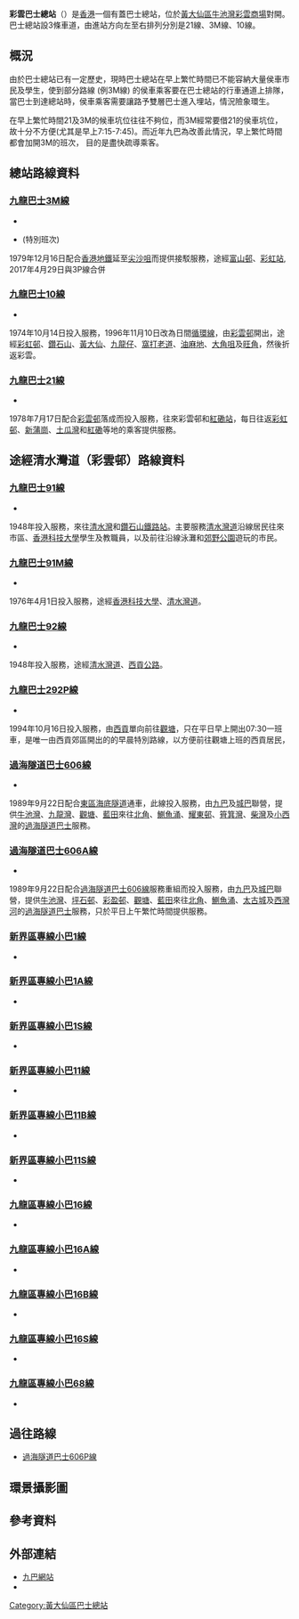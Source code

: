 {{Otheruses|other=過海隧道巴士606系列路線和九龍專線小巴68線的總站|彩雲（豐盛街）巴士總站}}
{{Infobox HK Bus terminus
|image=Choi Wan Bus Terminus 201408.jpg
|name=彩雲巴士總站<br/>Choi Wan Bus Terminus
|district=[[黃大仙區|黃大仙區]]
|area=[[牛池灣|牛池灣]]
|street=[[清水灣道|清水灣道]]
|opendate=1978年
|terminate=[[九巴|九巴]]<br/>[[九龍巴士3M線|3M]]、[[九龍巴士10線|10]]、[[九龍巴士21線|21]]
|via=九巴<br>[[九龍巴士91線|91]]、[[九龍巴士91M線|91M]]、[[九龍巴士92線|92]]、[[九龍巴士292P線|292P]]<br/>[[過海隧道巴士|過海隧道巴士]]<br/>[[過海隧道巴士606線|606、606A]]
|feeder=
|nearbystreets=清水灣道、彩興路等
|nearbysights=[[彩雲邨|彩雲邨]]、[[聖言中學|聖言中學]]、[[彩興苑|彩興苑]]、[[彩德邨|彩德邨]]、[[彩盈邨|彩盈邨]]等
|notes=
|alternative=
|bgcolor=Red
|fontcolor=White
}}
'''彩雲巴士總站'''（{{lang-en|'''Choi Wan Bus Terminus'''}}）是[[香港|香港]]一個有蓋巴士總站，位於[[黃大仙區|黃大仙區]][[牛池灣|牛池灣]][[彩雲商場|彩雲商場]]對開。巴士總站設3條車道，由進站方向左至右排列分別是21線、3M線、10線。

== 概況 ==
由於巴士總站已有一定歷史，現時巴士總站在早上繁忙時間已不能容納大量侯車市民及學生，使到部分路線 (例3M線) 的侯車乘客要在巴士總站的行車通道上排隊，當巴士到達總站時，侯車乘客需要讓路予雙層巴士進入埋站，情況險象環生。

在早上繁忙時間21及3M的候車坑位往往不夠位，而3M經常要借21的侯車坑位，故十分不方便(尤其是早上7:15-7:45)。而近年九巴為改善此情況，早上繁忙時間都會加開3M的班次， 目的是盡快疏導乘客。


==總站路線資料==
===[[九龍巴士3M線|九龍巴士3M線]]===
*{{HK Bus Route KLNT|3M|inline}}
*{{HK Bus Route KLNT|3M|special}}(特別班次)
1979年12月16日配合[[香港地鐵|香港地鐵]]延至[[尖沙咀|尖沙咀]]而提供接駁服務，途經[[富山邨|富山邨]]、[[彩虹站|彩虹站]], 2017年4月29日與3P線合併

===[[九龍巴士10線|九龍巴士10線]]===
*{{HK Bus Route KLNT|10|inline}}
1974年10月14日投入服務，1996年11月10日改為日間[[循環線|循環線]]，由[[彩雲邨|彩雲邨]]開出，途經[[彩虹邨|彩虹邨]]、[[鑽石山|鑽石山]]、[[黃大仙_(香港地方)|黃大仙]]、[[九龍仔|九龍仔]]、[[窩打老道|窩打老道]]、[[油麻地|油麻地]]、[[大角咀|大角咀]]及[[旺角|旺角]]，然後折返彩雲。

===[[九龍巴士21線|九龍巴士21線]]===
*{{HK Bus Route KLNT|21|inline}}
1978年7月17日配合[[彩雲邨|彩雲邨]]落成而投入服務，往來彩雲邨和[[紅磡站|紅磡站]]，每日往返[[彩虹邨|彩虹邨]]、[[新蒲崗|新蒲崗]]、[[土瓜灣|土瓜灣]]和[[紅磡|紅磡]]等地的乘客提供服務。

==途經清水灣道（彩雲邨）路線資料==
===[[九龍巴士91線|九龍巴士91線]]===
*{{HK Bus Route KLNT|91|inline}}
1948年投入服務，來往[[清水灣|清水灣]]和[[鑽石山鐵路站|鑽石山鐵路站]]。主要服務[[清水灣道|清水灣道]]沿線居民往來市區、[[香港科技大學|香港科技大學]]學生及教職員，以及前往沿線泳灘和[[郊野公園|郊野公園]]遊玩的市民。

===[[九龍巴士91M線|九龍巴士91M線]]===
*{{HK Bus Route KLNT|91M|inline}}
1976年4月1日投入服務，途經[[香港科技大學|香港科技大學]]、[[清水灣道|清水灣道]]。

===[[九龍巴士92線|九龍巴士92線]]===
*{{HK Bus Route KLNT|92|inline}}
1948年投入服務，途經[[清水灣道|清水灣道]]、[[西貢公路|西貢公路]]。

===[[九龍巴士292P線|九龍巴士292P線]]===
*{{HK Bus Route KLNT|292P|inline}}
1994年10月16日投入服務，由[[西貢區|西貢]]單向前往[[觀塘|觀塘]]，只在平日早上開出07:30一班車，是唯一由西貢郊區開出的的早晨特別路線，以方便前往觀塘上班的西貢居民，

===[[過海隧道巴士606線|過海隧道巴士606線]]===
*{{HK Bus Route Cross Harbour|606|inline}}
1989年9月22日配合[[東區海底隧道|東區海底隧道]]通車，此線投入服務，由[[九巴|九巴]]及[[城巴|城巴]]聯營，提供[[牛池灣|牛池灣]]、[[九龍灣|九龍灣]]、[[觀塘|觀塘]]、[[藍田_(香港)|藍田]]來往[[北角|北角]]、[[鰂魚涌|鰂魚涌]]、[[耀東邨|耀東邨]]、[[筲箕灣|筲箕灣]]、[[柴灣|柴灣]]及[[小西灣|小西灣]]的[[過海隧道巴士|過海隧道巴士]]服務。

===[[過海隧道巴士606A線|過海隧道巴士606A線]]===
*{{HK Bus Route Cross Harbour|606A|inline}}
1989年9月22日配合[[過海隧道巴士606線|過海隧道巴士606線]]服務重組而投入服務，由[[九巴|九巴]]及[[城巴|城巴]]聯營，提供[[牛池灣|牛池灣]]、[[坪石邨|坪石邨]]、[[彩盈邨|彩盈邨]]、[[觀塘|觀塘]]、[[藍田_(香港)|藍田]]來往[[北角|北角]]、[[鰂魚涌|鰂魚涌]]、[[太古城|太古城]]及[[西灣河|西灣河]]的[[過海隧道巴士|過海隧道巴士]]服務，只於平日上午繁忙時間提供服務。

===[[新界區專線小巴1線|新界區專線小巴1線]]===
*{{HK MiniBus Route NT Show:1|format=inline}}

===[[新界區專線小巴1A線|新界區專線小巴1A線]]===
*{{HK MiniBus Route NT Show:1A|format=inline}}

===[[新界區專線小巴1S線|新界區專線小巴1S線]]===
*{{HK MiniBus Route NT Show:1S|format=inline}}

===[[新界區專線小巴11線|新界區專線小巴11線]]===
*{{HK MiniBus Route NT Show:11|format=inline}}

===[[新界區專線小巴11B線|新界區專線小巴11B線]]===
*{{HK MiniBus Route NT Show:11B|format=inline}}

===[[新界區專線小巴11S線|新界區專線小巴11S線]]===
*{{HK MiniBus Route NT Show:11S|format=inline}}

===[[九龍區專線小巴16線|九龍區專線小巴16線]]===
*{{HK MiniBus Route KL Show:16|format=inline}}

===[[九龍區專線小巴16A線|九龍區專線小巴16A線]]===
*{{HK MiniBus Route KL Show:16A|format=inline}}

===[[九龍區專線小巴16B線|九龍區專線小巴16B線]]===
*{{HK MiniBus Route KL Show:16B|format=inline}}

===[[九龍區專線小巴16S線|九龍區專線小巴16S線]]===
*{{HK MiniBus Route KL Show:16S|format=inline}}

===[[九龍區專線小巴68線|九龍區專線小巴68線]]===
*{{HK MiniBus Route KL Show:68|format=inline}}

==過往路線==
* [[過海隧道巴士606P線|過海隧道巴士606P線]]

== 環景攝影圖 ==
{{wide image|Pano Choi Wan BT Pano.JPG|1500px|彩雲巴士總站的[[環景攝影|環景攝影]]圖}}

==參考資料==
{{Reflist}}

==外部連結==
*[https://web.archive.org/web/20140207203009/http://kmb.hk/ 九巴網站]
*{{Wikia|hkbus|香港巴士大典|彩雲總站}}
{{香港黃大仙區巴士總站列表}}

[[Category:黃大仙區巴士總站|Category:黃大仙區巴士總站]]